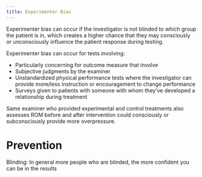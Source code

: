 ```yaml
---
title: Experimenter Bias
---
```


Experimenter bias can occur if the investigator is not blinded to which group the patient is in, which creates a higher chance that they may consciously or unconsciously influence the patient response during testing.

Experimenter bias can occur for tests involving:

- Particularly concerning for outcome measure that involve
- Subjective judgments by the examiner
- Unstandardized physical performance tests where the investigator can provide more/less instruction or encouragement to change performance
- Surveys given to patients with someone with whom they’ve developed a relationship during treatment

:::{.callout title="Example"}
Same examiner who provided experimental and control treatments also assesses ROM before and after intervention could consciously or subconsciously provide more overpressure.

:::


# Prevention

Blinding: In general more people who are blinded, the more confident you can be in the results